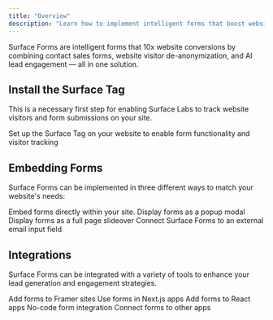```yaml
---
title: "Overview"
description: "Learn how to implement intelligent forms that boost website conversions"
---
```


Surface Forms are intelligent forms that 10x website conversions by combining contact sales forms, website visitor de-anonymization, and AI lead engagement — all in one solution.

## Install the Surface Tag

This is a necessary first step for enabling Surface Labs to track website visitors and form submissions on your site.

<CardGroup cols={1}>
  <Card title="Install the Surface Tag" icon="code" href="/surface-tag/implementation">
    Set up the Surface Tag on your website to enable form functionality and visitor tracking
  </Card>
</CardGroup>


## Embedding Forms

Surface Forms can be implemented in three different ways to match your website's needs:

<CardGroup cols={3}>
  <Card title="Inline Forms" icon="square-terminal" href="surface-forms/inline">
    Embed forms directly within your site.
  </Card>
  <Card title="Popup Forms" icon="rectangle-vertical" href="surface-forms/popup">
    Display forms as a popup modal
  </Card>
  <Card title="Slideover Forms" icon="rectangle" href="surface-forms/slideover">
    Display forms as a full page slideover
  </Card>
</CardGroup>
  <Card title="Email Trigger" icon="envelope" href="surface-forms/email-trigger">
    Connect Surface Forms to an external email input field
  </Card>

## Integrations

Surface Forms can be integrated with a variety of tools to enhance your lead generation and engagement strategies.

<CardGroup cols={3}>
  <Card title="Framer" icon="code" href="integrations/framer">
    Add forms to Framer sites
  </Card>
  <Card title="NextJS" icon="react" href="integrations/nextjs">
    Use forms in Next.js apps
  </Card>
  <Card title="ReactJS" icon="react" href="integrations/react">
    Add forms to React apps
  </Card>
  <Card title="Webflow" icon="webflow" href="integrations/webflow">
    No-code form integration
  </Card>
  <Card title="Zapier" icon="code" href="integrations/zapier">
    Connect forms to other apps
  </Card>
</CardGroup>
